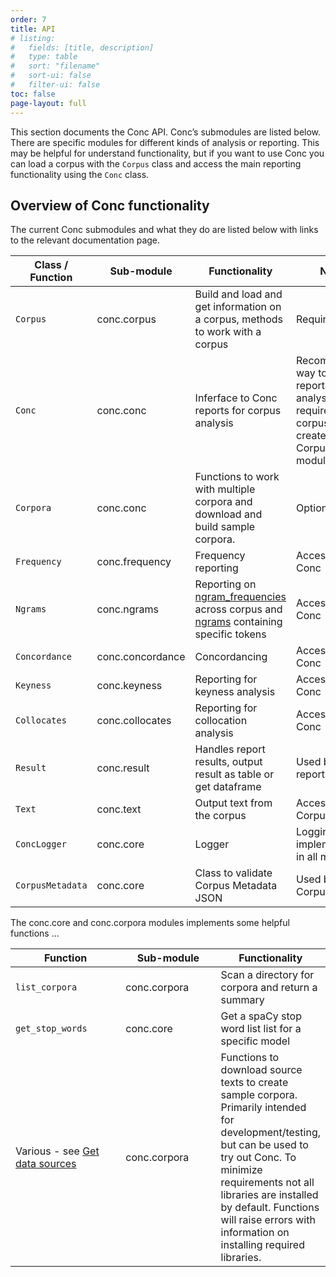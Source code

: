 ```yaml
---
order: 7
title: API
# listing:
#   fields: [title, description]
#   type: table
#   sort: "filename"
#   sort-ui: false
#   filter-ui: false
toc: false
page-layout: full
---
```


This section documents the Conc API. Conc's submodules are listed below. There are specific modules for different kinds of analysis or reporting. This may be helpful for understand functionality, but if you want to use Conc you can load a corpus with the `Corpus` class and access the main reporting functionality using the `Conc` class.   

## Overview of Conc functionality

The current Conc submodules and what they do are listed below with links to the relevant documentation page. 

| Class / Function | Sub-module | Functionality | Note |
| -------- | ------- | ------- | ------- |
| `Corpus` | conc.corpus | Build and load and get information on a corpus, methods to work with a corpus | Required |
| `Conc` | conc.conc | Inferface to Conc reports for corpus analysis | Recommended way to access reports for analysis, requires a corpus created by Corpus module |
| `Corpora` | conc.conc | Functions to work with multiple corpora and download and build sample corpora.  | Optional |
| `Frequency` | conc.frequency | Frequency reporting | Access via Conc |
| `Ngrams` | conc.ngrams | Reporting on [ngram_frequencies](https://geoffford.nz/conc/api/ngrams.html#ngrams.ngram_frequencies) across corpus and [ngrams](https://geoffford.nz/conc/api/ngrams.html#ngrams.ngrams) containing specific tokens | Access via Conc |
| `Concordance` | conc.concordance | Concordancing | Access via Conc |
| `Keyness` | conc.keyness | Reporting for keyness analysis | Access via Conc |
| `Collocates` | conc.collocates | Reporting for collocation analysis | Access via Conc |
| `Result` | conc.result | Handles report results, output result as table or get dataframe | Used by all reports |
| `Text` | conc.text |Output text from the corpus | Access via Corpus |
| `ConcLogger` | conc.core | Logger | Logging implemented in all modules |
| `CorpusMetadata` | conc.core | Class to validate Corpus Metadata JSON | Used by Corpus class |

The conc.core and conc.corpora modules implements some helpful functions ...

| Function | Sub-module | Functionality |
| -------- | ------- | ------- |
| `list_corpora` | conc.corpora | Scan a directory for corpora and return a summary |
| `get_stop_words` | conc.core | Get a spaCy stop word list list for a specific model |
| Various - see [Get data sources](https://geoffford.nz/conc/api/corpora.html#get-data-sources) | conc.corpora | Functions to download source texts to create sample corpora. Primarily intended for development/testing, but can be used to try out Conc. To minimize requirements not all libraries are installed by default. Functions will raise errors with information on installing required libraries. |

